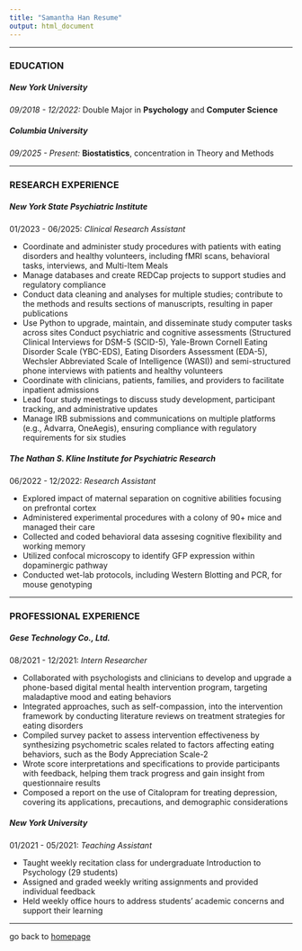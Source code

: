 ```yaml
---
title: "Samantha Han Resume"
output: html_document
---
```


---

### EDUCATION
##### **New York University**

*09/2018 - 12/2022:* Double Major in **Psychology** and **Computer Science**

##### **Columbia University**

*09/2025 - Present:* **Biostatistics**, concentration in Theory and Methods

---

### RESEARCH EXPERIENCE
##### **New York State Psychiatric Institute**

01/2023 - 06/2025: *Clinical Research Assistant*

- Coordinate and administer study procedures with patients with eating disorders and healthy volunteers, including fMRI scans, behavioral tasks, interviews, and Multi-Item Meals
- Manage databases and create REDCap projects to support studies and regulatory compliance
- Conduct data cleaning and analyses for multiple studies; contribute to the methods and results sections of manuscripts, resulting in paper publications
- Use Python to upgrade, maintain, and disseminate study computer tasks across sites
Conduct psychiatric and cognitive assessments (Structured Clinical Interviews for DSM-5 (SCID-5), Yale-Brown Cornell Eating Disorder Scale (YBC-EDS), Eating Disorders Assessment (EDA-5), Wechsler Abbreviated Scale of Intelligence (WASI)) and semi-structured phone interviews with patients and healthy volunteers
- Coordinate with clinicians, patients, families, and providers to facilitate inpatient admissions
- Lead four study meetings to discuss study development, participant tracking, and administrative updates
- Manage IRB submissions and communications on multiple platforms (e.g., Advarra, OneAegis), ensuring compliance with regulatory requirements for six studies

##### **The Nathan S. Kline Institute for Psychiatric Research**

06/2022 - 12/2022: *Research Assistant*

- Explored impact of maternal separation on cognitive abilities focusing on prefrontal cortex
- Administered experimental procedures with a colony of 90+ mice and managed their care
- Collected and coded behavioral data assesing cognitive flexibility and working memory
- Utilized confocal microscopy to identify GFP expression within dopaminergic pathway
- Conducted wet-lab protocols, including Western Blotting and PCR, for mouse genotyping

---

### PROFESSIONAL EXPERIENCE

##### **Gese Technology Co., Ltd.**

08/2021 - 12/2021: *Intern Researcher*

- Collaborated with psychologists and clinicians to develop and upgrade a phone-based digital mental health intervention program, targeting maladaptive mood and eating behaviors
- Integrated approaches, such as self-compassion, into the intervention framework by conducting literature reviews on treatment strategies for eating disorders
- Compiled survey packet to assess intervention effectiveness by synthesizing psychometric scales related to factors affecting eating behaviors, such as the Body Appreciation Scale-2
- Wrote score interpretations and specifications to provide participants with feedback, helping them track progress and gain insight from questionnaire results
- Composed a report on the use of Citalopram for treating depression, covering its applications, precautions, and demographic considerations

##### **New York University**

01/2021 - 05/2021: *Teaching Assistant*

- Taught weekly recitation class for undergraduate Introduction to Psychology (29 students)
- Assigned and graded weekly writing assignments and provided individual feedback
- Held weekly office hours to address students’ academic concerns and support their learning

---

go back to [homepage](index.html)
